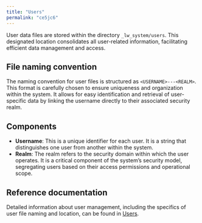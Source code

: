 ```yaml
---
title: "Users"
permalink: "ce5jc6"
---
```


User data files are stored within the directory `_lw_system/users`.
This designated location consolidates all user-related information, facilitating efficient data management and access.

## File naming convention

The naming convention for user files is structured as `<USERNAME>---<REALM>`.
This format is carefully chosen to ensure uniqueness and organization within the system.
It allows for easy identification and retrieval of user-specific data by linking the username directly to their associated security realm.

## Components

* **Username**: This is a unique identifier for each user.
  It is a string that distinguishes one user from another within the system.
* **Realm**: The realm refers to the security domain within which the user operates.
  It is a critical component of the system’s security model, segregating users based on their access permissions and operational scope.

## Reference documentation

Detailed information about user management, including the specifics of user file naming and location, can be found in [Users](/fusion/5.9/125/users#user-information).